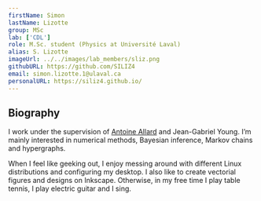 ```yaml
---
firstName: Simon
lastName: Lizotte
group: MSc
lab: ['CDL']
role: M.Sc. student (Physics at Université Laval)
alias: S. Lizotte
imageUrl: ../../images/lab_members/sliz.png
githubURL: https://github.com/SILIZ4
email: simon.lizotte.1@ulaval.ca 
personalURL: https://siliz4.github.io/
---
```


## Biography

I work under the supervision of [Antoine Allard](https://antoineallard.github.io/) and Jean-Gabriel Young. I’m mainly interested in numerical methods, Bayesian inference, Markov chains and hypergraphs.

When I feel like geeking out, I enjoy messing around with different Linux distributions and configuring my desktop. I also like to create vectorial figures and designs on Inkscape. Otherwise, in my free time I play table tennis, I play electric guitar and I sing.